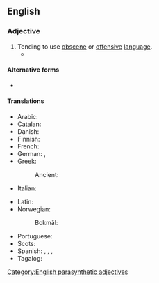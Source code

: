 {{also|foulmouthed}}
==English==

===Adjective===
{{en-adj|head=[[foul]]-[[mouth]]ed}}

# Tending to use [[obscene]] or [[offensive]] [[language]].
#* {{quote-av|en|year=1984|title={{w|Beverly Hills Cop}}|author=Daniel Petrie Jr.|publisher=Paramount Pictures|role=Axel Foley|actor=Eddie Murphy|passage='''Foul-mouthed'''? Fuck you, man.}}

====Alternative forms====
* {{alter|en|foulmouthed}}

====Translations====
{{trans-top|of a user of bad language}}
* Arabic: {{t|ar|بَذِيء اللِّسَان}}
* Catalan: {{t-needed|ca}}
* Danish: {{t|da|grov i munden}}
* Finnish: {{t+|fi|rääväsuinen}}
* French: {{t+|fr|mal embouché}}
* German: {{t+|de|unflätig}}, {{t|de|[[mit]] [[Schimpfwörtern]] [[um]] [[sich]] [[werfend]]}}
* Greek: {{t+|el|αθυρόστομος}}
*: Ancient: {{t|grc|βρωμολόγος}}
* Italian: {{t-needed|it}}
{{trans-mid}}
* Latin: {{t|la|maledicax}}
* Norwegian:
*: Bokmål: {{t+|nb|rappkjeftet}}
* Portuguese: {{t-needed|pt}}
* Scots: {{t|sco|roch}}
* Spanish: {{t+|es|malhablado}}, {{t+|es|desbocado}}, {{t+|es|deslenguado}}, {{t+|es|lenguaraz}}
* Tagalog: {{t|tl|palamura}}
{{trans-bottom}}

[[Category:English parasynthetic adjectives]]